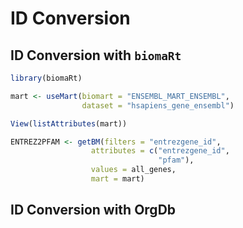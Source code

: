 # ID Conversion {#id-conversion}

## ID Conversion with `biomaRt`

```r
library(biomaRt)

mart <- useMart(biomart = "ENSEMBL_MART_ENSEMBL",
                dataset = "hsapiens_gene_ensembl")

View(listAttributes(mart))

ENTREZ2PFAM <- getBM(filters = "entrezgene_id",
                  attributes = c("entrezgene_id", 
                                 "pfam"),
                  values = all_genes,
                  mart = mart)
```


## ID Conversion with OrgDb
